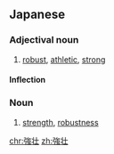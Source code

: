 {{also|強壯|强壮}}
==Japanese==
{{ja-kanjitab|きょう|そう|yomi=o}}

===Adjectival noun===
{{ja-adj|decl=na|きょうそう|kyu=強壯}}

# [[robust]], [[athletic]], [[strong]]

====Inflection====
{{ja-na|きょうそう}}

===Noun===
{{ja-noun|きょうそう|kyu=強壯}}

# [[strength]], [[robustness]]

[[chr:強壮]]
[[zh:強壮]]